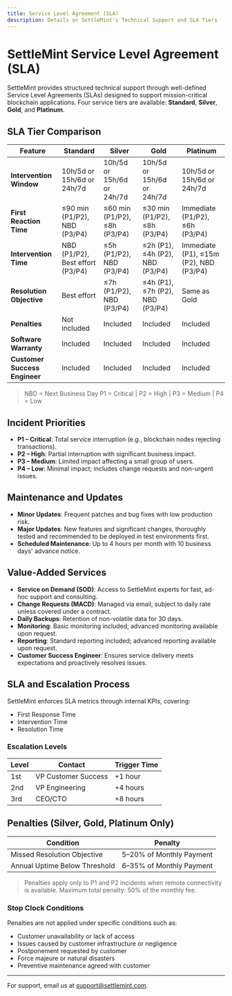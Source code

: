 ```yaml
---
title: Service Level Agreement (SLA)
description: Details on SettleMint's Technical Support and SLA Tiers
---
```



# SettleMint Service Level Agreement (SLA)

SettleMint provides structured technical support through well-defined Service
Level Agreements (SLAs) designed to support mission-critical blockchain
applications. Four service tiers are available: **Standard**, **Silver**,
**Gold**, and **Platinum**.

## SLA Tier Comparison

| Feature                       | Standard                         | Silver                       | Gold                            | Platinum                               |
| ----------------------------- | -------------------------------- | ---------------------------- | ------------------------------- | -------------------------------------- |
| **Intervention Window**       | 10h/5d or 15h/6d or 24h/7d       | 10h/5d or 15h/6d or 24h/7d   | 10h/5d or 15h/6d or 24h/7d      | 10h/5d or 15h/6d or 24h/7d             |
| **First Reaction Time**       | ≤90 min (P1/P2), NBD (P3/P4)     | ≤60 min (P1/P2), ≤8h (P3/P4) | ≤30 min (P1/P2), ≤8h (P3/P4)    | Immediate (P1/P2), ≤6h (P3/P4)         |
| **Intervention Time**         | NBD (P1/P2), Best effort (P3/P4) | ≤5h (P1/P2), NBD (P3/P4)     | ≤2h (P1), ≤4h (P2), NBD (P3/P4) | Immediate (P1), ≤15m (P2), NBD (P3/P4) |
| **Resolution Objective**      | Best effort                      | ≤7h (P1/P2), NBD (P3/P4)     | ≤4h (P1), ≤7h (P2), NBD (P3/P4) | Same as Gold                           |
| **Penalties**                 | Not included                     | Included                     | Included                        | Included                               |
| **Software Warranty**         | Included                         | Included                     | Included                        | Included                               |
| **Customer Success Engineer** | Included                         | Included                     | Included                        | Included                               |

> NBD = Next Business Day P1 = Critical | P2 = High | P3 = Medium | P4 = Low

## Incident Priorities

- **P1 – Critical**: Total service interruption (e.g., blockchain nodes
  rejecting transactions).
- **P2 – High**: Partial interruption with significant business impact.
- **P3 – Medium**: Limited impact affecting a small group of users.
- **P4 – Low**: Minimal impact; includes change requests and non-urgent issues.

## Maintenance and Updates

- **Minor Updates**: Frequent patches and bug fixes with low production risk.
- **Major Updates**: New features and significant changes, thoroughly tested and
  recommended to be deployed in test environments first.
- **Scheduled Maintenance**: Up to 4 hours per month with 10 business days'
  advance notice.

## Value-Added Services

- **Service on Demand (SOD)**: Access to SettleMint experts for fast, ad-hoc
  support and consulting.
- **Change Requests (MACD)**: Managed via email, subject to daily rate unless
  covered under a contract.
- **Daily Backups**: Retention of non-volatile data for 30 days.
- **Monitoring**: Basic monitoring included; advanced monitoring available upon
  request.
- **Reporting**: Standard reporting included; advanced reporting available upon
  request.
- **Customer Success Engineer**: Ensures service delivery meets expectations and
  proactively resolves issues.

## SLA and Escalation Process

SettleMint enforces SLA metrics through internal KPIs, covering:

- First Response Time
- Intervention Time
- Resolution Time

### Escalation Levels

| Level | Contact             | Trigger Time |
| ----- | ------------------- | ------------ |
| 1st   | VP Customer Success | +1 hour      |
| 2nd   | VP Engineering      | +4 hours     |
| 3rd   | CEO/CTO             | +8 hours     |

## Penalties (Silver, Gold, Platinum Only)

| Condition                     | Penalty                  |
| ----------------------------- | ------------------------ |
| Missed Resolution Objective   | 5–20% of Monthly Payment |
| Annual Uptime Below Threshold | 6–35% of Monthly Payment |

> Penalties apply only to P1 and P2 incidents when remote connectivity is
> available. Maximum total penalty: 50% of the monthly fee.

### Stop Clock Conditions

Penalties are not applied under specific conditions such as:

- Customer unavailability or lack of access
- Issues caused by customer infrastructure or negligence
- Postponement requested by customer
- Force majeure or natural disasters
- Preventive maintenance agreed with customer

---

<Callout variant="info">

For support, email us at
[support@settlemint.com](mailto:support@settlemint.com).

</Callout>
